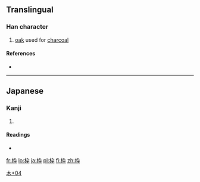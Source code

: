 ==Translingual==

===Han character===
{{Han char|rn=75|rad=木|as=04|sn=8|four=|canj=木大弓十 (DKNJ)}}

# [[oak]] used for [[charcoal]]

====References====
* {{Han ref|kx=0517.011|dkj=14576|hdz=21173.091|uh=67A0|ud=26528}}

----

==Japanese==

===Kanji===
{{ja-kanji|grade=c|rs=木04}}

# {{defn|Japanese|sort=木04}}

====Readings====
* {{ja-readings|on=|kun=[[わく]] (waku)}}

[[Category:Japanese-only CJKV Characters|木+04]]

[[fr:枠]]
[[lo:枠]]
[[ja:枠]]
[[pl:枠]]
[[fi:枠]]
[[zh:枠]]